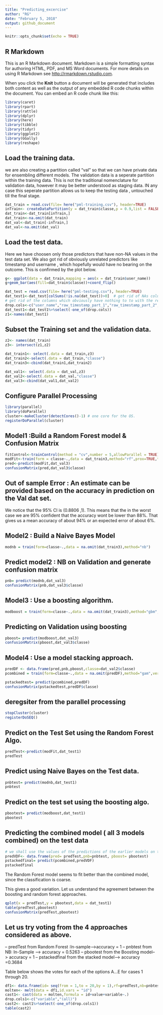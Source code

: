 ---
title: "Predicting_excercise"
author: "RG"
date: "February 5, 2018"
output: github_document
---

```{r setup, include=FALSE, message=FALSE,warning=FALSE}
knitr::opts_chunk$set(echo = TRUE)
```

## R Markdown

This is an R Markdown document. Markdown is a simple formatting syntax for authoring HTML, PDF, and MS Word documents. For more details on using R Markdown see <http://rmarkdown.rstudio.com>.

When you click the **Knit** button a document will be generated that includes both content as well as the output of any embedded R code chunks within the document. You can embed an R code chunk like this:

```{r load libraries, message=FALSE,warning=FALSE}
library(caret)
library(rpart)
library(rattle)
library(dplyr)
library(here)
library(tibble)
library(tidyr)
library(ggplot2)
library(GGally)
library(reshape)
```

## Load the training data.
we are also creating a partition called "val" so that we can have private data for ensembling different models.
The validation data is a seperate partition within the training data. This is not the traditional nomenclature for validation data,
however it may be better understood as staging data. IN any case this seperate partition allows us to keep the testing data , untouched till the final stage.

```{r discover, echo=TRUE, message=FALSE,warning=FALSE}
dat_train = read.csv(file= here("pml-training.csv"), header=TRUE)
inTrain<- createDataPartition(y = dat_train$classe,p = 0.9,list = FALSE)
dat_train<-dat_train[inTrain,]
dat_train<-na.omit(dat_train)
dat_val<-dat_train[-inTrain,]
dat_val<-na.omit(dat_val)

```
## Load the test data.
Here we have choosen only those predictors that have non-NA values in the test data set.
We also got rid of obviously unrelated predictors like timestamp and username , which hopefully would have no bearing on the outcome. This is confirmed by the plot below.
```{r, echo=FALSE,message=FALSE,warning=FALSE}
g<- ggplot(data = dat_train,mapping = aes(x = dat_train$user_name))
g+geom_bar(aes(fill=dat_train$classe))+coord_flip()
```

```{r, echo=FALSE,message=FALSE,warning=FALSE}
dat_test = read.csv(file= here("pml-testing.csv"), header=TRUE)
dat_test1<-dat_test[colSums(!is.na(dat_test))>0]  # get rid of NAs column wise.
# get rid of the columns which obviously have nothing to to with the response like username
drop.cols<-c("user_name","raw_timestamp_part_1","raw_timestamp_part_2","cvtd_timestamp","X","problem_id")
dat_test1<-dat_test1%>%select(-one_of(drop.cols))
z1<-names(dat_test1)
```


## Subset the Training set and the validation data.

```{r, echo=FALSE,message=FALSE,warning=FALSE}
z2<- names(dat_train)
z3<- intersect(z1,z2)

dat_train1<- select(.data = dat_train,z3)
dat_train2<-select(.data = dat_train,"classe")
dat_train3<-cbind(dat_train1,dat_train2)

dat_val1<- select(.data = dat_val,z3)
dat_val2<-select(.data = dat_val,"classe")
dat_val3<-cbind(dat_val1,dat_val2)

```




## Configure Parallel Processing
```{r,message=FALSE,warning=FALSE}
library(parallel)
library(doParallel)
cluster<-makeCluster(detectCores()-1) # one core for the OS.
registerDoParallel(cluster)
```

## Model1 :Build a Random Forest  model & Confusion Matrix
```{r build model1, echo =TRUE,message=FALSE,warning=FALSE}
fitControl<-trainControl(method = "cv",number = 5,allowParallel = TRUE)
modFit<-train(form = classe~.,data = dat_train3,method="rf",prox=TRUE,trControl=fitControl)
pred<-predict(modFit,dat_val3)
confusionMatrix(pred,dat_val3$classe)
```

## Out of sample Error : An estimate can be provided based on the accuracy in prediction on the Val dat set.
We notice that the 95% CI is (0.8806 ,1). This means that the in the worst case we are 95% confident that the accuracy wont be lower 
than 88%. That gives us a mean accuracy of about 94% or an expected error of about 6%.



## Model2 : Build a Naive Bayes Model 
```{r build model2, echo=TRUE,message=FALSE,warning=FALSE}
modnb = train(form=classe~.,data = na.omit(dat_train3),method="nb")
```


## Predict model2 : NB on Validation and generate confusion matrix
```{r,message=FALSE,warning=FALSE}
pnb= predict(modnb,dat_val3)
confusionMatrix(pnb,dat_val3$classe)
```

## Model3 : Use a boosting algorithm.
```{r, echo=FALSE, results= FALSE,message=FALSE,warning=FALSE}
modboost = train(form=classe~.,data = na.omit(dat_train3),method="gbm",verbose=FALSE)

```
## Predicting on Validation using boosting
```{r,message=FALSE,warning=FALSE}
pboost= predict(modboost,dat_val3)
confusionMatrix(pboost,dat_val3$classe)
```

## Model4 : Use a model stacking approach.

```{r, echo= FALSE, results=FALSE,message=FALSE,warning=FALSE}

predDF <- data.frame(pred,pnb,pboost,classe=dat_val2$classe)
pcombined = train(form=classe~.,data = na.omit(predDF),method="gam",verbose=FALSE)

pstackedtest= predict(pcombined,predDF)
confusionMatrix(pstackedtest,predDF$classe)
```


## deregsiter from the parallel processing
```{r,message=FALSE,warning=FALSE}
stopCluster(cluster)
registerDoSEQ()
```


## Predict on the Test Set using the Random Forest Algo.

```{r,message=FALSE,warning=FALSE}
predTest<-predict(modFit,dat_test1)
predTest
```


## Predict using Naive Bayes on the Test data.

```{r,message=FALSE,warning=FALSE}
pnbtest= predict(modnb,dat_test1)
pnbtest
```

## Predict on the test set using the boosting algo.
```{r,message=FALSE,warning=FALSE}
pbootest= predict(modboost,dat_test1)
pbootest

```

## Predicting the combined model ( all 3 models combined) on the test data
```{r,message=FALSE,warning=FALSE}
# we shall use the values of the predictions of the earlier models on the test data.Accordingly.
predVDF<- data.frame(pred= predTest,pnb=pnbtest, pboost= pbootest)
pstackedfinal= predict(pcombined,predVDF)
pstackedfinal

```


The Random Forest model seems to fit better than the combined model, since the classification is coarse. 



This gives a good variation. Let us understand the agreement between the boosting and random forest approaches.
```{r,message=FALSE,warning=FALSE}
qplot(x = predTest,y = pbootest,data = dat_test1)
table(predTest,pbootest)
confusionMatrix(predTest,pbootest)
```
## Let us try voting from the 4 approaches considered as above.

-- predTest from Random Forest  :In-sample-->accuracy = 1
-- pnbtest from NB: In-Sample --> accuracy = 0.5263
-- pbootest from the Boosting model--> accuracy = 1
-- pstackedfinal from the stacked model--> accuracy =0.3684

Table below shows the votes for each of the options A...E  for cases 1 through 20.
```{r, echo= FALSE,message=FALSE,warning=FALSE}
df1<- data.frame(id= seq(from = 1,to = 20,by = 1),rf=predTest,nb=pnbtest,boosting=pbootest,stacked=pstackedfinal)
molten<- melt(data = df1,id.vars = "id")
cast1<- cast(data = molten,formula = id+value+variable~.)
drop.cols1<-c("variable","(all)")
cast2<- cast1%>%select(-one_of(drop.cols1))
table(cast2)

```




